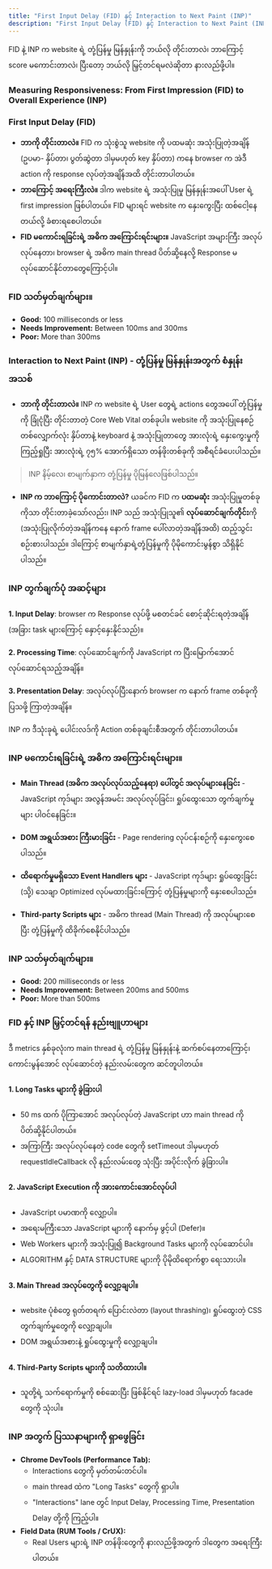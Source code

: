 ```yaml
---
title: "First Input Delay (FID) နှင့် Interaction to Next Paint (INP)"
description: "First Input Delay (FID) နှင့် Interaction to Next Paint (INP)"
---
```



<Aside title="ရည်ရွယ်ချက်">
 FID နဲ့ INP က website ရဲ့ တုံ့ပြန်မှု မြန်နှုန်းကို ဘယ်လို တိုင်းတာလဲ၊ ဘာကြောင့် score မကောင်းတာလဲ၊ ပြီးတော့ ဘယ်လို မြှင့်တင်ရမလဲဆိုတာ နားလည်ဖို့ပါ။
</Aside>

### Measuring Responsiveness: From First Impression (FID) to Overall Experience (INP)

### First Input Delay (FID) 

- **ဘာကို တိုင်းတာလဲ။** FID က သုံးစွဲသူ website ကို ပထမဆုံး အသုံးပြုတဲ့အချိန် (ဥပမာ- နှိပ်တာ၊ ပွတ်ဆွဲတာ ဒါမှမဟုတ် key နှိပ်တာ) ကနေ browser က အဲဒီ action ကို response လုပ်တဲ့အချိန်အထိ တိုင်းတာပါတယ်။ 
- **ဘာကြောင့် အရေးကြီးလဲ။** ဒါက website ရဲ့ အသုံးပြုမှု မြန်နှုန်းအပေါ် User ရဲ့ first impression ဖြစ်ပါတယ်။ FID များရင် website က နှေးကွေးပြီး ထစ်ငေါ့နေတယ်လို့ ခံစားရစေပါတယ်။
- **FID မကောင်းရခြင်းရဲ့ အဓိက အကြောင်းရင်းများ။** JavaScript အများကြီး အလုပ်လုပ်နေတာ၊ browser ရဲ့ အဓိက main thread ပိတ်ဆို့နေလို့ Response မလုပ်ဆောင်နိုင်တာတွေကြောင့်ပါ။

### FID သတ်မှတ်ချက်များ။

- **Good:** 100 milliseconds or less
- **Needs Improvement:** Between 100ms and 300ms
- **Poor:** More than 300ms

### Interaction to Next Paint (INP) - တုံ့ပြန်မှု မြန်နှုန်းအတွက် စံနှုန်းအသစ်
- **ဘာကို တိုင်းတာလဲ။** INP က website ရဲ့ User တွေရဲ့ actions တွေအပေါ် တုံ့ပြန်မှုကို  ခြုံငုံပြီး တိုင်းတာတဲ့ Core Web Vital တစ်ခုပါ။ website ကို အသုံးပြုနေစဉ် တစ်လျှောက်လုံး နှိပ်တာနဲ့ keyboard နဲ့ အသုံးပြုတာတွေ အားလုံးရဲ့ နှေးကွေးမှုကို ကြည့်ရှုပြီး အားလုံးရဲ့ ၇၅% အောက်ရှိသော တန်ဖိုးတစ်ခုကို အစီရင်ခံပေးပါသည်။ 
> INP နိမ့်လေ၊ စာမျက်နှာက တုံ့ပြန်မှု ပိုမြန်လေဖြစ်ပါသည်။

- **INP က ဘာကြောင့် ပိုကောင်းတာလဲ?** ယခင်က FID က **ပထမဆုံး** အသုံးပြုမှုတစ်ခုကိုသာ တိုင်းတာခဲ့သော်လည်း၊ INP သည် အသုံးပြုသူ၏ **လုပ်ဆောင်ချက်တိုင်း**ကို (အသုံးပြုလိုက်တဲ့အချိန်ကနေ နောက် frame ပေါ်လာတဲ့အချိန်အထိ) ထည့်သွင်းစဉ်းစားပါသည်။ ဒါကြောင့် စာမျက်နှာရဲ့တုံ့ပြန်မှုကို ပိုမိုကောင်းမွန်စွာ သိရှိနိုင်ပါသည်။

### INP တွက်ချက်ပုံ အဆင့်များ
**1. Input Delay**: browser က Response လုပ်ဖို့ မစတင်ခင် စောင့်ဆိုင်းရတဲ့အချိန် (အခြား task များကြောင့် နှောင့်နှေးနိုင်သည်)။

**2. Processing Time**: လုပ်ဆောင်ချက်ကို JavaScript က ပြီးမြောက်အောင် လုပ်ဆောင်ရသည့်အချိန်။

**3. Presentation Delay**: အလုပ်လုပ်ပြီးနောက် browser က နောက် frame တစ်ခုကို ပြသဖို့ ကြာတဲ့အချိန်။

INP က ဒီသုံးခုရဲ့ ပေါင်းလဒ်ကို Action တစ်ခုချင်းစီအတွက် တိုင်းတာပါတယ်။

<ContentImage src={action} alt='click action' />

### INP မကောင်းရခြင်းရဲ့ အဓိက အကြောင်းရင်းများ။

- **Main Thread (အဓိက အလုပ်လုပ်သည့်နေရာ) ပေါ်တွင် အလုပ်များနေခြင်း** - JavaScript ကုဒ်များ အလွန်အမင်း အလုပ်လုပ်ခြင်း၊ ရှုပ်ထွေးသော တွက်ချက်မှုများ ပါဝင်နေခြင်း။

- **DOM အရွယ်အစား ကြီးမားခြင်း** - Page rendering လုပ်ငန်းစဉ်ကို နှေးကွေးစေပါသည်။

- **ထိရောက်မှုမရှိသော Event Handlers များ** - JavaScript ကုဒ်များ ရှုပ်ထွေးခြင်း (သို့) သေချာ Optimized လုပ်မထားခြင်းကြောင့် တုံ့ပြန်မှုများကို နှေးစေပါသည်။

- **Third-party Scripts များ** - အဓိက thread (Main Thread) ကို အလုပ်များစေပြီး  တုံ့ပြန်မှုကို ထိခိုက်စေနိုင်ပါသည်။


### INP သတ်မှတ်ချက်များ။
- **Good:** 200 milliseconds or less
- **Needs Improvement:** Between 200ms and 500ms
- **Poor:** More than 500ms

<ContentImage src={inpScores} alt='scors for inp' />

### FID နှင့် INP မြှင့်တင်ရန် နည်းဗျူဟာများ
ဒီ metrics နှစ်ခုလုံးက main thread ရဲ့ တုံ့ပြန်မှု မြန်နှုန်းနဲ့ ဆက်စပ်နေတာကြောင့်၊ ကောင်းမွန်အောင် လုပ်ဆောင်တဲ့ နည်းလမ်းတွေက ဆင်တူပါတယ်။

#### 1. Long Tasks များကို ခွဲခြားပါ
- 50 ms ထက် ပိုကြာအောင် အလုပ်လုပ်တဲ့ JavaScript ဟာ main thread ကို ပိတ်ဆို့နိုင်ပါတယ်။
- အကြာကြီး အလုပ်လုပ်နေတဲ့ code တွေကို setTimeout ဒါမှမဟုတ် requestIdleCallback လို နည်းလမ်းတွေ သုံးပြီး အပိုင်းလိုက် ခွဲခြားပါ။

#### 2. JavaScript Execution ကို အားကောင်းအောင်လုပ်ပါ
- JavaScript ပမာဏကို လျှော့ပါ။
- အရေးမကြီးသော JavaScript များကို နောက်မှ ဖွင့်ပါ (Defer)။
- Web Workers များကို အသုံးပြု၍ Background Tasks များကို လုပ်ဆောင်ပါ။
- ALGORITHM နှင့် DATA STRUCTURE များကို ပိုမိုထိရောက်စွာ ရေးသားပါ။

#### 3. Main Thread အလုပ်တွေကို လျှော့ချပါ။ 
- website ပုံစံတွေ ရုတ်တရက် ပြောင်းလဲတာ (layout thrashing)၊ ရှုပ်ထွေးတဲ့ CSS တွက်ချက်မှုတွေကို လျှော့ချပါ။
- DOM အရွယ်အစားနဲ့ ရှုပ်ထွေးမှုကို လျှော့ချပါ။
#### 4. Third-Party Scripts များကို သတိထားပါ။ 
- သူတို့ရဲ့ သက်ရောက်မှုကို စစ်ဆေးပြီး ဖြစ်နိုင်ရင် lazy-load ဒါမှမဟုတ် facade တွေကို သုံးပါ။

### INP အတွက် ပြဿနာများကို ရှာဖွေခြင်း
- **Chrome DevTools (Performance Tab):**
    - Interactions တွေကို မှတ်တမ်းတင်ပါ။
    - main thread ထဲက "Long Tasks" တွေကို ရှာပါ။
    - "Interactions" lane တွင် Input Delay, Processing Time, Presentation Delay တို့ကို ကြည့်ပါ။
- **Field Data (RUM Tools / CrUX):** 
    - Real Users များရဲ့ INP တန်ဖိုးတွေကို နားလည်ဖို့အတွက် ဒါတွေက အရေးကြီးပါတယ်။

<ContentImage  src={inp} alt='inp performance tab' height={500}/>
